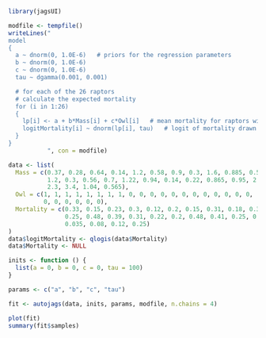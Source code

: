 ```r
library(jagsUI)
```

```r
modfile <- tempfile()
writeLines("
model
{
  a ~ dnorm(0, 1.0E-6)   # priors for the regression parameters
  b ~ dnorm(0, 1.0E-6)
  c ~ dnorm(0, 1.0E-6)
  tau ~ dgamma(0.001, 0.001)

  # for each of the 26 raptors
  # calculate the expected mortality
  for (i in 1:26)
  {
    lp[i] <- a + b*Mass[i] + c*Owl[i]   # mean mortality for raptors with that weight and type
    logitMortality[i] ~ dnorm(lp[i], tau)   # logit of mortality drawn from a normal distribution
  }
}
           ", con = modfile)
```


```r
data <- list(
  Mass = c(0.37, 0.28, 0.64, 0.14, 1.2, 0.58, 0.9, 0.3, 1.6, 0.885, 0.53, 
           1.2, 0.3, 0.56, 0.7, 1.22, 0.94, 0.14, 0.22, 0.865, 0.95, 2.5, 
           2.3, 3.4, 1.04, 0.565),
  Owl = c(1, 1, 1, 1, 1, 1, 1, 1, 0, 0, 0, 0, 0, 0, 0, 0, 0, 0, 0, 0, 
          0, 0, 0, 0, 0, 0),
  Mortality = c(0.33, 0.15, 0.23, 0.3, 0.12, 0.2, 0.15, 0.31, 0.18, 0.3, 0.3, 
                0.25, 0.48, 0.39, 0.31, 0.22, 0.2, 0.48, 0.41, 0.25, 0.26, 0.04, 
                0.035, 0.08, 0.12, 0.25)
)
data$logitMortality <- qlogis(data$Mortality)
data$Mortality <- NULL
```

```r
inits <- function () {
  list(a = 0, b = 0, c = 0, tau = 100)
}
```

```r
params <- c("a", "b", "c", "tau")
```

```r
fit <- autojags(data, inits, params, modfile, n.chains = 4)
```

```r
plot(fit)
summary(fit$samples)
```
